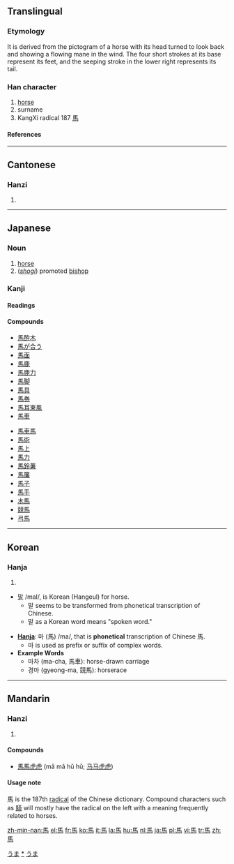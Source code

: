 {{see|马}}

==Translingual==
{{Han stroke|[http://www.edu.tw/EDU_WEB/EDU_MGT/MANDR/EDU6300001/allbook/bishuen/p203b.htm?open]}}
===Etymology===
It is derived from the pictogram of a horse with its head turned to look back and showing a flowing mane in the wind. The four short strokes at its base represent its feet, and the seeping stroke in the lower right represents its tail.
===Han character===
{{Han char|rn=187|rad=馬|as=00|sn=10|four=7132<sub>7</sub>|canj=尸手尸火 (SQSF)}}
#  [[horse]]
#   surname
#   KangXi radical 187 [[Wiktionary:Chinese radical index 馬|馬]]
====References====
{{Han ref|kx=1433.010|dkj=44572|dj=1956.340|hdz=74539.010|uh=99AC|ud=39340|bh=B0A8|bd=45224}}
----
==Cantonese==
===Hanzi===
{{yue-hanzi|jyut=maa5|y=ma5}}
# {{defn|Cantonese}}
----
== Japanese ==
[[Category:1000_Japanese_basic_words|うま]]


===Noun===
{{ja-noun|k|hira=うま|rom=uma}}
# [[horse]]
# (''[[shogi]]'') promoted [[bishop]]

[[Category:ja:Horses|*]]
[[Category:ja:Mammals|うま]]
===Kanji===
{{ja-kanji|grade=|rs=馬00}}
====Readings====
{{ja-readings|on=[[ば]] (ba), [[め]] (me), [[ま]] (ma)|kun=[[うま]] (uma), [[ま]] (ma)}}

====Compounds====
{{top2}}
*[[馬酔木]]
*[[馬が合う]]
*[[馬面]]
*[[馬鹿]]
*[[馬鹿力]]
*[[馬脚]]
*[[馬具]]
*[[馬券]]
*[[馬耳東風]]
*[[馬車]]
{{mid2}}
*[[馬車馬]]
*[[馬術]]
*[[馬上]]
*[[馬力]]
*[[馬鈴薯]]
*[[馬簾]]
*[[馬子]]
*[[馬手]]
*[[木馬]]
*[[競馬]]
*[[弓馬]]
{{bottom}}

----

==Korean==
===Hanja===
{{ko-hanja|hangeul=[[말]]|eumhun=|rv=ma|mr=ma|y=ma}}
# {{defn|Korean}}


* [[말]] /mal/, is Korean (Hangeul) for horse.
** 말 seems to be transformed from phonetical transcription of Chinese.
** 말 as a Korean word means "spoken word."

* '''[[Hanja]]''': 마 (馬) /ma/, that is '''phonetical''' transcription of Chinese 馬.
** 마 is used as prefix or suffix of complex words.
* '''Example Words'''
** 마차 (ma-cha, 馬車): horse-drawn carriage
** 경마 (gyeong-ma, 競馬): horserace

----
==Mandarin==
===Hanzi===
{{cmn-hanzi|sim=马|pin=[[mǎ]] (ma3)|wg=ma<sup>3</sup>}}
# {{defn|Mandarin}}

====Compounds====
*[[馬馬虎虎]] (mǎ mǎ hǔ hǔ; [[马马虎虎]])

====Usage note====
馬 is the 187th [[Wiktionary:Chinese radical index|radical]] of the Chinese dictionary.  Compound characters such as [[騎]] will mostly have the radical on the left with a meaning frequently related to horses.

[[zh-min-nan:馬]]
[[el:馬]]
[[fr:馬]]
[[ko:馬]]
[[it:馬]]
[[la:馬]]
[[hu:馬]]
[[nl:馬]]
[[ja:馬]]
[[pl:馬]]
[[vi:馬]]
[[tr:馬]]
[[zh:馬]]